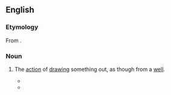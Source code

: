 ==English==

===Etymology===
From {{suffix|en|exantlate|ation}}.

===Noun===
{{en-noun|-}}

# {{lb|en|obsolete}} The [[action]] of [[draw#Verb|drawing]] something out, as though from a [[well#Noun|well]].
#* {{RQ:Browne Pseudodoxia Epidemica|book=1|chapter=Of Credulity and Supinity|page=13|passage=[T]ruth which wiſe men ſay doth lye in a Well, is not recoverable but by '''exantlation'''.}}
#* {{RQ:Swift Tale of a Tub|section=I|sectionname=The Introduction|page=47|passage=[...] I do not doubt to lay open by Untwisting or Unwinding, and either to draw up by '''Exantlation''', or diſplay by Inciſion.}}